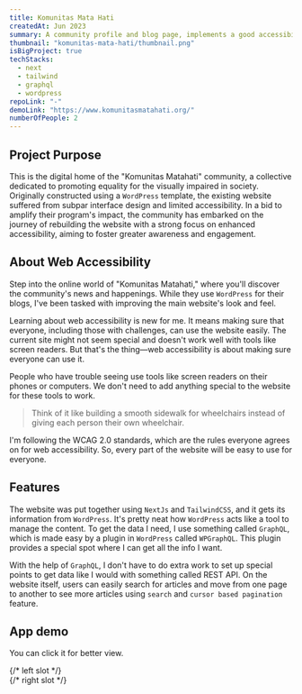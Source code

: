 ```yaml
---
title: Komunitas Mata Hati
createdAt: Jun 2023
summary: A community profile and blog page, implements a good accessibility based on international standard.
thumbnail: "komunitas-mata-hati/thumbnail.png"
isBigProject: true
techStacks:
  - next
  - tailwind
  - graphql
  - wordpress
repoLink: "-"
demoLink: "https://www.komunitasmatahati.org/"
numberOfPeople: 2
---
```


## Project Purpose

This is the digital home of the "Komunitas Matahati" community, a collective dedicated to promoting equality
for the visually impaired in society. Originally constructed using a `WordPress` template, the existing website
suffered from subpar interface design and limited accessibility. In a bid to amplify their program's impact,
the community has embarked on the journey of rebuilding the website with a strong focus on enhanced accessibility,
aiming to foster greater awareness and engagement.

## About Web Accessibility

Step into the online world of "Komunitas Matahati," where you'll discover the community's news and happenings.
While they use `WordPress` for their blogs, I've been tasked with improving the main website's look and feel.

Learning about web accessibility is new for me. It means making sure that everyone,
including those with challenges, can use the website easily. The current site might not seem special and
doesn't work well with tools like screen readers. But that's the thing—web accessibility is about making
sure everyone can use it.

People who have trouble seeing use tools like screen readers on their phones or computers. We don't need to
add anything special to the website for these tools to work.

> Think of it like building a smooth sidewalk for wheelchairs instead of giving each person their own wheelchair.

I'm following the <StyledLink openNewTab href="https://www.w3.org/WAI/standards-guidelines/wcag/">WCAG 2.0</StyledLink>
standards, which are the rules everyone agrees on for web accessibility. So, every part of the website
will be easy to use for everyone.

## Features

The website was put together using `NextJs` and `TailwindCSS`, and it gets its information from `WordPress`.
It's pretty neat how `WordPress` acts like a tool to manage the content. To get the data I need,
I use something called `GraphQL`, which is made easy by a plugin in `WordPress` called `WPGraphQL`.
This plugin provides a special spot where I can get all the info I want.

With the help of `GraphQL`, I don't have to do extra work to set up special points to get data like I would
with something called REST API. On the website itself, users can easily search for articles and move from
one page to another to see more articles using `search` and `cursor based pagination` feature.

## App demo

You can click it for better view.

<ImageGallery>
  {/* left slot  */}
  <div className="flex-col space-y-4">
    <LightBox
      src="komunitas-mata-hati/home-page.png"
      alt="Home page"
      customSize={true}
      width={1920}
      height={5035}
    />
    <LightBox
      src="komunitas-mata-hati/search-page.png"
      alt="Search page"
      customSize={true}
      width={1920}
      height={4063}
    />
    <LightBox
      src="komunitas-mata-hati/detail-article-page.png"
      alt="Detail article page"
      customSize={true}
      width={1920}
      height={3019}
    />
  </div>
  {/* right slot  */}
  <div className="flex-col space-y-4">
    <LightBox
      src="komunitas-mata-hati/about-page.png"
      alt="About page"
      customSize={true}
      width={1920}
      height={5065}
    />
    <LightBox
      src="komunitas-mata-hati/articles-page.png"
      alt="Articles page"
      customSize={true}
      width={1920}
      height={5870}
    />
  </div>
</ImageGallery>

